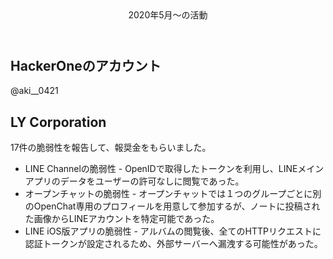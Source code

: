 <Header>
  <Title>HackerOne</Title>
  <SubTitle>2020年5月〜の活動</SubTitle>
</Header>

## HackerOneのアカウント

<Link href="https://hackerone.com/aki__0421">@aki__0421</Link>

## LY Corporation
17件の脆弱性を報告して、報奨金をもらいました。

- <Link href="https://hackerone.com/reports/1314162">LINE Channelの脆弱性</Link>
  - OpenIDで取得したトークンを利用し、LINEメインアプリのデータをユーザーの許可なしに閲覧であった。

- <Link href="https://hackerone.com/reports/927338">オープンチャットの脆弱性</Link>
  - オープンチャットでは１つのグループごとに別のOpenChat専用のプロフィールを用意して参加するが、ノートに投稿された画像からLINEアカウントを特定可能であった。

- <Link href="https://nvd.nist.gov/vuln/detail/CVE-2021-41011">LINE iOS版アプリの脆弱性</Link>
  - アルバムの閲覧後、全てのHTTPリクエストに認証トークンが設定されるため、外部サーバーへ漏洩する可能性があった。